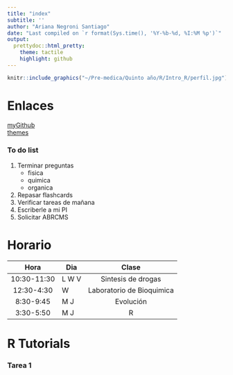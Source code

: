 ```yaml
---
title: "index"
subtitle: ''
author: "Ariana Negroni Santiago"
date: "Last compiled on `r format(Sys.time(), '%Y-%b-%d, %I:%M %p')`"
output:
  prettydoc::html_pretty:
    theme: tactile
    highlight: github
---
```

```r
knitr::include_graphics("~/Pre-medica/Quinto año/R/Intro_R/perfil.jpg")
```  

# Enlaces
[myGithub](https://github.com/ariananegroni)  
[themes](http://jekyllthemes.org/page5/)

### To do list  
  1. Terminar preguntas  
      - fisica
      - quimica
      - organica
  2. Repasar flashcards
  3. Verificar tareas de mañana
  4. Escriberle a mi PI
  5. Solicitar ABRCMS

# Horario  
|Hora|Dia|Clase|
|:----:|---|:-----:|
|10:30-11:30|L W V|Sintesis de drogas|
|12:30-4:30|W|Laboratorio de Bioquimica|
|8:30-9:45|M J|Evolución|
|3:30-5:50|M J|R|

# R Tutorials
### Tarea 1